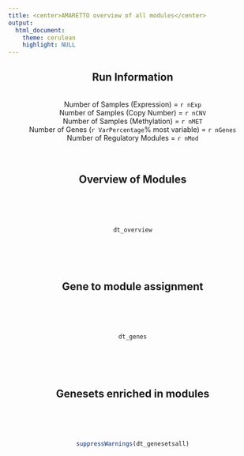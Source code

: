 ```yaml
---
title: <center>AMARETTO overview of all modules</center>
output: 
  html_document:
    theme: cerulean
    highlight: NULL
---
```


<center>
## Run Information
<br>
Number of Samples (Expression) = `r nExp`  
Number of Samples (Copy Number) = `r nCNV`  
Number of Samples (Methylation) = `r nMET`  
Number of Genes (`r VarPercentage`% most variable) = `r nGenes`  
Number of Regulatory Modules = `r nMod`  
<br><br>

## Overview of Modules
<br><br><br>
```r
dt_overview
```
<br><br><br>

## Gene to module assignment
<br><br><br>
```r
dt_genes
```
<br><br><br>

## Genesets enriched in modules
<br><br><br>
```r
suppressWarnings(dt_genesetsall)
```

</center>